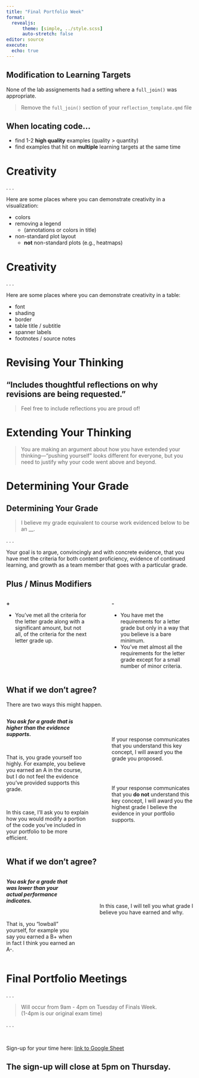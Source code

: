 ```yaml
---
title: "Final Portfolio Week"
format: 
  revealjs:
      theme: [simple, ../style.scss]
      auto-stretch: false
editor: source
execute:
  echo: true
---
```


## Modification to Learning Targets

None of the lab assignements had a setting where a `full_join()` was appropriate.

> Remove the `full_join()` section of your `reflection_template.qmd` file

## When locating code...

-   find 1-2 **high quality** examples (quality \> quantity)
-   find examples that hit on **multiple** learning targets at the same time

<!-- ## For example.. -->

<!-- ::: {.small} -->
<!-- the code below could be used to demonstrate proficiency -->
<!-- with:  -->

<!-- ::: columns -->
<!-- ::: {.column width="45%"} -->
<!-- - WD-2 -- in two places (`select()` and `starts_with()`)! -->
<!-- - WD-7 -->
<!-- ::: -->

<!-- ::: {.column width="5%"} -->
<!-- ::: -->

<!-- ::: {.column width="50%"} -->
<!-- - WD-4 -->
<!-- - R-2 (tidy code) -->
<!-- - PE-4 (the `|>` is a "modern tool") -->

<!-- ::: -->
<!-- ::: -->

<!-- ```{r} -->
<!-- #| echo: true -->
<!-- #| eval: false -->
<!-- #| label: example-student-code -->
<!-- #| code-line-numbers: false -->

<!-- ca_childcare |> -->
<!--   select(study_year, -->
<!--          mc_infant, -->
<!--          mc_toddler, -->
<!--          mc_preschool, -->
<!--          region -->
<!--          ) |> -->
<!--   pivot_longer(cols = starts_with("mc_"),  -->
<!--                names_to = "age",  -->
<!--                values_to = "median_income" -->
<!--                ) |>  -->
<!--   mutate(age = fct_relevel(age,  -->
<!--                           "mc_infant", -->
<!--                           "mc_toddler", -->
<!--                           "mc_preschool") -->
<!--         ) |>  -->
<!--   knitr::kable() |>  -->
<!--   kableExtra::kable_styling(bootstrap_options = "striped") -->
<!-- ``` -->
<!-- ::: -->

# Creativity

. . .

Here are some places where you can demonstrate creativity in a visualization:

- colors
- removing a legend 
  * (annotations or colors in title)
- non-standard plot layout
  * **not** non-standard plots (e.g., heatmaps)

# Creativity

. . .

Here are some places where you can demonstrate creativity in a table:

- font
- shading
- border
- table title / subtitle
- spanner labels
- footnotes / source notes

# Revising Your Thinking

## "Includes thoughtful reflections on why revisions are being requested."

> Feel free to include reflections you are proud of! 

# Extending Your Thinking

> You are making an argument about how you have extended your 
> thinking---"pushing yourself" looks different for everyone, but you need 
> to justify why your code went above and beyond. 

# Determining Your Grade

## Determining Your Grade

> I believe my grade equivalent to course work evidenced below to be an __.

. . .

Your goal is to argue, convincingly and with concrete evidence, that you have
met the criteria for both content proficiency, evidence of continued learning, 
and growth as a team member that goes with a particular grade. 

## Plus / Minus Modifiers

::: columns
::: {.column width="48%"}
::: {.fragment}
**+**

- You’ve met all the criteria for the letter grade along with a significant
amount, but not all, of the criteria for the next letter grade up. 
:::
:::

::: {.column width="4%"}
:::

::: {.column width="48%"}
::: {.fragment}
**-** 

- You have met the requirements for a letter grade but only in a way that you
believe is a bare minimum. 
- You’ve met almost all the requirements for the letter grade except for a small
number of minor criteria.
:::
:::
:::


## What if we don't agree?

There are two ways this might happen.


::: columns
::: {.column width="48%"}
:::{.fragment}
::: {.small}
***You ask for a grade that is higher than the evidence supports.***

</br>

::: {.fragment}
That is, you grade yourself too highly. For example, you believe you earned an A
in the course, but I do not feel the evidence you’ve provided supports this
grade.

</br>

::: {.fragment}
In this case, I’ll ask you to explain how you would modify a portion of the 
code you've included in your portfolio to be more efficient. 
:::
:::
:::
:::
:::

::: {.column width="4%"}
:::

::: {.column width="48%"}

</br>
</br> 

::: {.small}
::: {.fragment}
If your response communicates that you understand this key concept, I will award
you the grade you proposed. 
:::

</br> 
</br> 

::: {.fragment}
If your response communicates that you **do not** understand this key concept, I 
will award you the highest grade I believe the evidence in your portfolio 
supports. 
:::
:::
:::
:::

## What if we don't agree?

::: columns
::: {.column width="40%"}
::: {.small}
***You ask for a grade that was lower than your actual performance indicates.***
:::

</br>

:::{.fragment}
::: {.small}
That is, you "lowball" yourself, for example you say you earned a B+ when in 
fact I think you earned an A-.
:::
:::
:::

::: {.column width="5%"}
:::

::: {.column width="55%"}

</br>
</br>
</br>

::: {.fragment}
::: {.small}
In this case, I will tell you what grade I believe you have earned and why.
:::
:::
:::
:::


# Final Portfolio Meetings

. . .

> Will occur from 9am - 4pm on Tuesday of Finals Week.  
> (1-4pm is our original exam time)

. . .

</br> 

Sign-up for your time here: [link to Google Sheet](https://docs.google.com/spreadsheets/d/1NT73H9sA57jiASJUjuCOHxf6EhXTmCCy0IPLXAycbXE/edit?usp=sharing)

::: {.callout-warning}
# The sign-up will close at 5pm on Thursday.
:::



